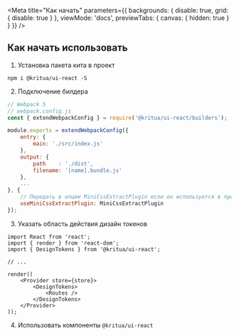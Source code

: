 
<Meta
    title="Как начать"
    parameters={{
        backgrounds: {
            disable: true,
            grid: {
                disable: true
            }
        },
        viewMode: 'docs',
        previewTabs: {
            canvas: {
                hidden: true
            }
        }
    }}
/>

## Как начать использовать
1. Установка пакета кита в проект
```
npm i @kritua/ui-react -S
```

2. Подключение билдера
```js
// Webpack 5
// webpack.config.js
const { extendWebpackConfig } = require('@kritua/ui-react/builders');

module.exports = extendWebpackConfig({
    entry: {
        main: './src/index.js'
    },
    output: {
        path    : './dist',
        filename: '[name].bundle.js'
    },
    ...
}, {
    // Передать в опции MiniCssExtractPlugin если он используется в проекте
    useMiniCssExtractPlugin: MiniCssExtractPlugin
});
```

3. Указать область действия дизайн токенов
```tsx
import React from 'react';
import { render } from 'react-dom';
import { DesignTokens } from '@kritua/ui-react';

// ...

render((
    <Provider store={store}>
        <DesignTokens>
            <Routes />
        </DesignTokens>
    </Provider>
));
```

4. Использовать компоненты `@kritua/ui-react`
